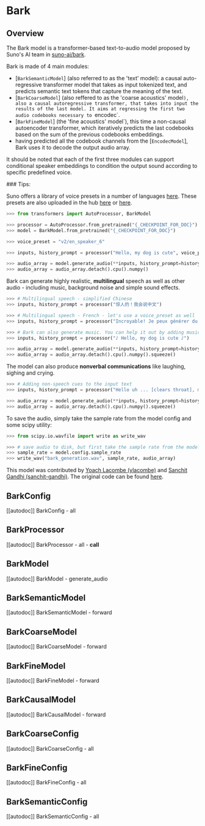 <!--Copyright 2023 The HuggingFace Team. All rights reserved.

Licensed under the Apache License, Version 2.0 (the "License"); you may not use this file except in compliance with
the License. You may obtain a copy of the License at

http://www.apache.org/licenses/LICENSE-2.0

Unless required by applicable law or agreed to in writing, software distributed under the License is distributed on
an "AS IS" BASIS, WITHOUT WARRANTIES OR CONDITIONS OF ANY KIND, either express or implied. See the License for the
specific language governing permissions and limitations under the License.
-->

# Bark

## Overview

The Bark model is a transformer-based text-to-audio model proposed by Suno's AI team in [suno-ai/bark](https://github.com/suno-ai/bark). 


Bark is made of 4 main modules:

- [`BarkSemanticModel`] (also referred to as the 'text' model): a causal auto-regressive transformer model that takes as input tokenized text, and predicts semantic text tokens that capture the meaning of the text.
- [`BarkCoarseModel`] (also reffered to as the 'coarse acoustics' model`), also a causal autoregressive transformer, that takes into input the results of the last model. It aims at regressing the first two audio codebooks necessary to `encodec`.
- [`BarkFineModel`] (the 'fine acoustics' model`), this time a non-causal autoencoder transformer, which iteratively predicts the last codebooks based on the sum of the previous codebooks embeddings.
- having predicted all the codebook channels from the [`EncodecModel`], Bark uses it to decode the output audio array.

It should be noted that each of the first three modules can support conditional speaker embeddings to condition the output sound according to specific predefined voice.


<Tip>
### Tips:

Suno offers a library of voice presets in a number of languages [here](https://suno-ai.notion.site/8b8e8749ed514b0cbf3f699013548683?v=bc67cff786b04b50b3ceb756fd05f68c).
These presets are also uploaded in the hub [here](https://huggingface.co/ylacombe/bark-small/tree/main/speaker_embeddings) or [here](https://huggingface.co/ylacombe/bark-large/tree/main/speaker_embeddings).

```python
>>> from transformers import AutoProcessor, BarkModel

>>> processor = AutoProcessor.from_pretrained("{_CHECKPOINT_FOR_DOC}")
>>> model = BarkModel.from_pretrained("{_CHECKPOINT_FOR_DOC}")

>>> voice_preset = "v2/en_speaker_6"

>>> inputs, history_prompt = processor("Hello, my dog is cute", voice_preset=voice_preset)

>>> audio_array = model.generate_audio(**inputs, history_prompt=history_prompt)
>>> audio_array = audio_array.detach().cpu().numpy()

```

Bark can generate highly realistic, **multilingual** speech as well as other audio - including music, background noise and simple sound effects. 

```python
>>> # Multilingual speech - simplified Chinese
>>> inputs, history_prompt = processor("惊人的！我会说中文")

>>> # Multilingual speech - French - let's use a voice_preset as well
>>> inputs, history_prompt = processor("Incroyable! Je peux générer du son.", voice_preset="fr_speaker_5")

>>> # Bark can also generate music. You can help it out by adding music notes around your lyrics.
>>> inputs, history_prompt = processor("♪ Hello, my dog is cute ♪")

>>> audio_array = model.generate_audio(**inputs, history_prompt=history_prompt)
>>> audio_array = audio_array.detach().cpu().numpy().squeeze()
```

The model can also produce **nonverbal communications** like laughing, sighing and crying.


```python
>>> # Adding non-speech cues to the input text
>>> inputs, history_prompt = processor("Hello uh ... [clears throat], my dog is cute [laughter]")

>>> audio_array = model.generate_audio(**inputs, history_prompt=history_prompt)
>>> audio_array = audio_array.detach().cpu().numpy().squeeze()
```

To save the audio, simply take the sample rate from the model config and some scipy utility:

```python
>>> from scipy.io.wavfile import write as write_wav

>>> # save audio to disk, but first take the sample rate from the model config
>>> sample_rate = model.config.sample_rate
>>> write_wav("bark_generation.wav", sample_rate, audio_array)
```

</Tip>

This model was contributed by [Yoach Lacombe (ylacombe)](https://huggingface.co/ylacombe) and [Sanchit Gandhi (sanchit-gandhi)](https://github.com/sanchit-gandhi).
The original code can be found [here](https://github.com/suno-ai/bark).


## BarkConfig

[[autodoc]] BarkConfig
    - all

## BarkProcessor

[[autodoc]] BarkProcessor
    - all
    - __call__

## BarkModel

[[autodoc]] BarkModel
    - generate_audio

## BarkSemanticModel

[[autodoc]] BarkSemanticModel
    - forward

## BarkCoarseModel

[[autodoc]] BarkCoarseModel
    - forward

## BarkFineModel

[[autodoc]] BarkFineModel
    - forward

## BarkCausalModel

[[autodoc]] BarkCausalModel
    - forward

## BarkCoarseConfig

[[autodoc]] BarkCoarseConfig
    - all

## BarkFineConfig

[[autodoc]] BarkFineConfig
    - all

## BarkSemanticConfig

[[autodoc]] BarkSemanticConfig
    - all

